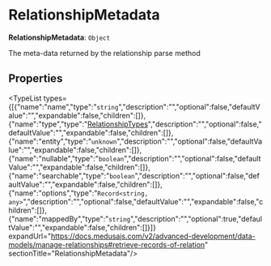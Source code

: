 
# RelationshipMetadata

 **RelationshipMetadata**: `Object`

The meta-data returned by the relationship parse
method

## Properties

<TypeList types={[{"name":"name","type":"`string`","description":"","optional":false,"defaultValue":"","expandable":false,"children":[]},{"name":"type","type":"[RelationshipTypes](../types.DmlTypes.RelationshipTypes/page.mdx)","description":"","optional":false,"defaultValue":"","expandable":false,"children":[]},{"name":"entity","type":"`unknown`","description":"","optional":false,"defaultValue":"","expandable":false,"children":[]},{"name":"nullable","type":"`boolean`","description":"","optional":false,"defaultValue":"","expandable":false,"children":[]},{"name":"searchable","type":"`boolean`","description":"","optional":false,"defaultValue":"","expandable":false,"children":[]},{"name":"options","type":"`Record<string, any>`","description":"","optional":false,"defaultValue":"","expandable":false,"children":[]},{"name":"mappedBy","type":"`string`","description":"","optional":true,"defaultValue":"","expandable":false,"children":[]}]} expandUrl="https://docs.medusajs.com/v2/advanced-development/data-models/manage-relationships#retrieve-records-of-relation" sectionTitle="RelationshipMetadata"/>
